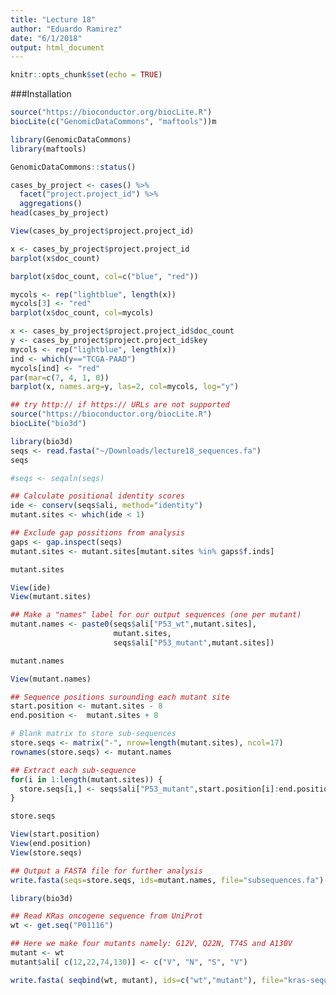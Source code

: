 ```yaml
---
title: "Lecture 18"
author: "Eduardo Ramirez"
date: "6/1/2018"
output: html_document
---
```


```r
knitr::opts_chunk$set(echo = TRUE)
```

###Installation

```r
source("https://bioconductor.org/biocLite.R")
biocLite(c("GenomicDataCommons", "maftools"))m
```

```r
library(GenomicDataCommons)
library(maftools)
```

```r
GenomicDataCommons::status()
```

```r
cases_by_project <- cases() %>%
  facet("project.project_id") %>%
  aggregations()
head(cases_by_project)
```

```r
View(cases_by_project$project.project_id)
```

```r
x <- cases_by_project$project.project_id
barplot(x$doc_count)
```

```r
barplot(x$doc_count, col=c("blue", "red"))
```

```r
mycols <- rep("lightblue", length(x))
mycols[3] <- "red"
barplot(x$doc_count, col=mycols)
```

```r
x <- cases_by_project$project.project_id$doc_count
y <- cases_by_project$project.project_id$key
mycols <- rep("lightblue", length(x))
ind <- which(y=="TCGA-PAAD")
mycols[ind] <- "red"
par(mar=c(7, 4, 1, 0))
barplot(x, names.arg=y, las=2, col=mycols, log="y")
```

```r
## try http:// if https:// URLs are not supported
source("https://bioconductor.org/biocLite.R")
biocLite("bio3d")
```

```r
library(bio3d)
seqs <- read.fasta("~/Downloads/lecture18_sequences.fa")
seqs
```

```r
#seqs <- seqaln(seqs)
```

```r
## Calculate positional identity scores
ide <- conserv(seqs$ali, method="identity")
mutant.sites <- which(ide < 1) 

## Exclude gap possitions from analysis
gaps <- gap.inspect(seqs)
mutant.sites <- mutant.sites[mutant.sites %in% gaps$f.inds]

mutant.sites
```
```r
View(ide)
View(mutant.sites)
```

```r
## Make a "names" label for our output sequences (one per mutant)
mutant.names <- paste0(seqs$ali["P53_wt",mutant.sites],
                       mutant.sites,
                       seqs$ali["P53_mutant",mutant.sites])

mutant.names
```

```r
View(mutant.names)
```

```r
## Sequence positions surounding each mutant site
start.position <- mutant.sites - 8
end.position <-  mutant.sites + 8

# Blank matrix to store sub-sequences
store.seqs <- matrix("-", nrow=length(mutant.sites), ncol=17)
rownames(store.seqs) <- mutant.names

## Extract each sub-sequence
for(i in 1:length(mutant.sites)) {
  store.seqs[i,] <- seqs$ali["P53_mutant",start.position[i]:end.position[i]]
}

store.seqs
```

```r
View(start.position)
View(end.position)
View(store.seqs)
```

```r
## Output a FASTA file for further analysis
write.fasta(seqs=store.seqs, ids=mutant.names, file="subsequences.fa")
```

```r
library(bio3d)

## Read KRas oncogene sequence from UniProt
wt <- get.seq("P01116")

## Here we make four mutants namely: G12V, Q22N, T74S and A130V
mutant <- wt
mutant$ali[ c(12,22,74,130)] <- c("V", "N", "S", "V")

write.fasta( seqbind(wt, mutant), ids=c("wt","mutant"), file="kras-sequences.fa")
```

